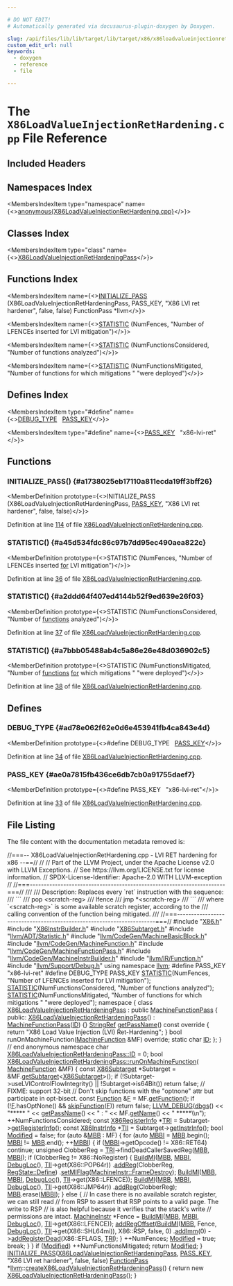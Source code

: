 ```yaml
---

# DO NOT EDIT!
# Automatically generated via docusaurus-plugin-doxygen by Doxygen.

slug: /api/files/lib/lib/target/lib/target/x86/x86loadvalueinjectionrethardening-cpp
custom_edit_url: null
keywords:
  - doxygen
  - reference
  - file

---
```





# The `X86LoadValueInjectionRetHardening.cpp` File Reference

<DoxygenPage pluginConfig={pluginConfig}>



## Included Headers

<IncludesList>
<IncludesListItem
  filePath="X86.h"
  permalink="/docs/api/files/lib/lib/target/lib/target/x86/x86-h"
  isLocal="true" />
<IncludesListItem
  filePath="X86InstrBuilder.h"
  permalink="/docs/api/files/lib/lib/target/lib/target/x86/x86instrbuilder-h"
  isLocal="true" />
<IncludesListItem
  filePath="X86Subtarget.h"
  permalink="/docs/api/files/lib/lib/target/lib/target/x86/x86subtarget-h"
  isLocal="true" />
<IncludesListItem
  filePath="llvm/ADT/Statistic.h"
  permalink="/docs/api/files/include/include/llvm/include/llvm/adt/statistic-h"
  isLocal="true" />
<IncludesListItem
  filePath="llvm/CodeGen/MachineBasicBlock.h"
  permalink="/docs/api/files/include/include/llvm/include/llvm/codegen/machinebasicblock-h"
  isLocal="true" />
<IncludesListItem
  filePath="llvm/CodeGen/MachineFunction.h"
  permalink="/docs/api/files/include/include/llvm/include/llvm/codegen/machinefunction-h"
  isLocal="true" />
<IncludesListItem
  filePath="llvm/CodeGen/MachineFunctionPass.h"
  permalink="/docs/api/files/include/include/llvm/include/llvm/codegen/machinefunctionpass-h"
  isLocal="true" />
<IncludesListItem
  filePath="llvm/CodeGen/MachineInstrBuilder.h"
  permalink="/docs/api/files/include/include/llvm/include/llvm/codegen/machineinstrbuilder-h"
  isLocal="true" />
<IncludesListItem
  filePath="llvm/IR/Function.h"
  permalink="/docs/api/files/include/include/llvm/include/llvm/ir/function-h"
  isLocal="true" />
<IncludesListItem
  filePath="llvm/Support/Debug.h"
  permalink="/docs/api/files/include/include/llvm/include/llvm/support/debug-h"
  isLocal="true" />
</IncludesList>

## Namespaces Index

<MembersIndex>

<MembersIndexItem
  type="namespace"
  name={<><a href="/docs/api/namespaces/anonymous-x86loadvalueinjectionrethardening-cpp-">anonymous&#123;X86LoadValueInjectionRetHardening.cpp&#125;</a></>}>
</MembersIndexItem>

</MembersIndex>

## Classes Index

<MembersIndex>

<MembersIndexItem
  type="class"
  name={<><a href="/docs/api/classes/anonymous-namespace-x86loadvalueinjectionrethardening-cpp-/x86loadvalueinjectionrethardeningpass">X86LoadValueInjectionRetHardeningPass</a></>}>
</MembersIndexItem>

</MembersIndex>

## Functions Index

<MembersIndex>

<MembersIndexItem
  name={<><a href="#a1738025eb17110a811ecda19ff3bff26">INITIALIZE&#95;PASS</a> (X86LoadValueInjectionRetHardeningPass, PASS&#95;KEY, &quot;X86 LVI ret hardener&quot;, false, false) FunctionPass &#42;llvm</>}>
</MembersIndexItem>

<MembersIndexItem
  name={<><a href="#a45d534fdc86c97b7dd95ec490aea822c">STATISTIC</a> (NumFences, &quot;Number of LFENCEs inserted for LVI mitigation&quot;)</>}>
</MembersIndexItem>

<MembersIndexItem
  name={<><a href="#a2ddd64f407ed4144b52f9ed639e26f03">STATISTIC</a> (NumFunctionsConsidered, &quot;Number of functions analyzed&quot;)</>}>
</MembersIndexItem>

<MembersIndexItem
  name={<><a href="#a7bbb05488ab4c5a86e26e48d036902c5">STATISTIC</a> (NumFunctionsMitigated, &quot;Number of functions for which mitigations &quot; &quot;were deployed&quot;)</>}>
</MembersIndexItem>

</MembersIndex>

## Defines Index

<MembersIndex>

<MembersIndexItem
  type="#define"
  name={<><a href="#ad78e062f62e0d6e453941fb4ca843e4d">DEBUG&#95;TYPE</a>&nbsp;&nbsp;&nbsp;<a href="/docs/api/files/lib/lib/target/lib/target/x86/x86flagscopylowering-cpp/#ae0a7815fb436ce6db7cb0a91755daef7">PASS&#95;KEY</a></>}>
</MembersIndexItem>

<MembersIndexItem
  type="#define"
  name={<><a href="#ae0a7815fb436ce6db7cb0a91755daef7">PASS&#95;KEY</a>&nbsp;&nbsp;&nbsp;&quot;x86-lvi-ret&quot;</>}>
</MembersIndexItem>

</MembersIndex>


<SectionDefinition>

## Functions

### INITIALIZE&#95;PASS() {#a1738025eb17110a811ecda19ff3bff26}

<MemberDefinition
  prototype={<>INITIALIZE&#95;PASS (X86LoadValueInjectionRetHardeningPass, <a href="/docs/api/files/lib/lib/target/lib/target/x86/x86flagscopylowering-cpp/#ae0a7815fb436ce6db7cb0a91755daef7">PASS&#95;KEY</a>, &quot;X86 LVI ret hardener&quot;, false, false)</>}>

Definition at line <a href="#l00114">114</a> of file <a href="/docs/api/files/lib/lib/target/lib/target/x86/x86loadvalueinjectionrethardening-cpp">X86LoadValueInjectionRetHardening.cpp</a>.
</MemberDefinition>

### STATISTIC() {#a45d534fdc86c97b7dd95ec490aea822c}

<MemberDefinition
  prototype={<>STATISTIC (NumFences, &quot;Number of LFENCEs inserted <a href="/docs/api/files/lib/lib/target/lib/target/aarch64/aarch64expandpseudoinsts-cpp/#a4cfc8b177e8521a4b496ae2edff6244f">for</a> LVI mitigation&quot;)</>}>

Definition at line <a href="#l00036">36</a> of file <a href="/docs/api/files/lib/lib/target/lib/target/x86/x86loadvalueinjectionrethardening-cpp">X86LoadValueInjectionRetHardening.cpp</a>.
</MemberDefinition>

### STATISTIC() {#a2ddd64f407ed4144b52f9ed639e26f03}

<MemberDefinition
  prototype={<>STATISTIC (NumFunctionsConsidered, &quot;Number of <a href="/docs/api/files/lib/lib/target/lib/target/amdgpu/amdgpulowermoduleldspass-cpp/#a8818b45f8c07ddce635268ec684dc61a">functions</a> analyzed&quot;)</>}>

Definition at line <a href="#l00037">37</a> of file <a href="/docs/api/files/lib/lib/target/lib/target/x86/x86loadvalueinjectionrethardening-cpp">X86LoadValueInjectionRetHardening.cpp</a>.
</MemberDefinition>

### STATISTIC() {#a7bbb05488ab4c5a86e26e48d036902c5}

<MemberDefinition
  prototype={<>STATISTIC (NumFunctionsMitigated, &quot;Number of <a href="/docs/api/files/lib/lib/target/lib/target/amdgpu/amdgpulowermoduleldspass-cpp/#a8818b45f8c07ddce635268ec684dc61a">functions</a> <a href="/docs/api/files/lib/lib/target/lib/target/aarch64/aarch64expandpseudoinsts-cpp/#a4cfc8b177e8521a4b496ae2edff6244f">for</a> which mitigations &quot; &quot;were deployed&quot;)</>}>

Definition at line <a href="#l00038">38</a> of file <a href="/docs/api/files/lib/lib/target/lib/target/x86/x86loadvalueinjectionrethardening-cpp">X86LoadValueInjectionRetHardening.cpp</a>.
</MemberDefinition>

</SectionDefinition>

<SectionDefinition>

## Defines

### DEBUG&#95;TYPE {#ad78e062f62e0d6e453941fb4ca843e4d}

<MemberDefinition
  prototype={<>#define DEBUG&#95;TYPE&nbsp;&nbsp;&nbsp;<a href="/docs/api/files/lib/lib/target/lib/target/x86/x86flagscopylowering-cpp/#ae0a7815fb436ce6db7cb0a91755daef7">PASS&#95;KEY</a></>}>

Definition at line <a href="#l00034">34</a> of file <a href="/docs/api/files/lib/lib/target/lib/target/x86/x86loadvalueinjectionrethardening-cpp">X86LoadValueInjectionRetHardening.cpp</a>.
</MemberDefinition>

### PASS&#95;KEY {#ae0a7815fb436ce6db7cb0a91755daef7}

<MemberDefinition
  prototype={<>#define PASS&#95;KEY&nbsp;&nbsp;&nbsp;&quot;x86-lvi-ret&quot;</>}>

Definition at line <a href="#l00033">33</a> of file <a href="/docs/api/files/lib/lib/target/lib/target/x86/x86loadvalueinjectionrethardening-cpp">X86LoadValueInjectionRetHardening.cpp</a>.
</MemberDefinition>

</SectionDefinition>

## File Listing

The file content with the documentation metadata removed is:

<ProgramListing>

<Link id="l00001" /><CodeLine lineNumber="1"><Highlight kind="comment">//===-- X86LoadValueInjectionRetHardening.cpp - LVI RET hardening for x86 --==//</Highlight><Highlight kind="normal"></Highlight></CodeLine>
<Link id="l00002" /><CodeLine lineNumber="2"><Highlight kind="normal"></Highlight><Highlight kind="comment">//</Highlight><Highlight kind="normal"></Highlight></CodeLine>
<Link id="l00003" /><CodeLine lineNumber="3"><Highlight kind="normal"></Highlight><Highlight kind="comment">// Part of the LLVM Project, under the Apache License v2.0 with LLVM Exceptions.</Highlight><Highlight kind="normal"></Highlight></CodeLine>
<Link id="l00004" /><CodeLine lineNumber="4"><Highlight kind="normal"></Highlight><Highlight kind="comment">// See https://llvm.org/LICENSE.txt for license information.</Highlight><Highlight kind="normal"></Highlight></CodeLine>
<Link id="l00005" /><CodeLine lineNumber="5"><Highlight kind="normal"></Highlight><Highlight kind="comment">// SPDX-License-Identifier: Apache-2.0 WITH LLVM-exception</Highlight><Highlight kind="normal"></Highlight></CodeLine>
<Link id="l00006" /><CodeLine lineNumber="6"><Highlight kind="normal"></Highlight><Highlight kind="comment">//</Highlight><Highlight kind="normal"></Highlight></CodeLine>
<Link id="l00007" /><CodeLine lineNumber="7"><Highlight kind="normal"></Highlight><Highlight kind="comment">//===----------------------------------------------------------------------===//</Highlight><Highlight kind="comment"></Highlight></CodeLine>
<Link id="l00008" /><CodeLine lineNumber="8"><Highlight kind="comment">///</Highlight></CodeLine>
<Link id="l00009" /><CodeLine lineNumber="9"><Highlight kind="comment">/// Description: Replaces every &#96;ret&#96; instruction with the sequence:</Highlight></CodeLine>
<Link id="l00010" /><CodeLine lineNumber="10"><Highlight kind="comment">/// &#96;&#96;&#96;</Highlight></CodeLine>
<Link id="l00011" /><CodeLine lineNumber="11"><Highlight kind="comment">/// pop &lt;scratch-reg&gt;</Highlight></CodeLine>
<Link id="l00012" /><CodeLine lineNumber="12"><Highlight kind="comment">/// lfence</Highlight></CodeLine>
<Link id="l00013" /><CodeLine lineNumber="13"><Highlight kind="comment">/// jmp &#42;&lt;scratch-reg&gt;</Highlight></CodeLine>
<Link id="l00014" /><CodeLine lineNumber="14"><Highlight kind="comment">/// &#96;&#96;&#96;</Highlight></CodeLine>
<Link id="l00015" /><CodeLine lineNumber="15"><Highlight kind="comment">/// where &#96;&lt;scratch-reg&gt;&#96; is some available scratch register, according to the</Highlight></CodeLine>
<Link id="l00016" /><CodeLine lineNumber="16"><Highlight kind="comment">/// calling convention of the function being mitigated.</Highlight></CodeLine>
<Link id="l00017" /><CodeLine lineNumber="17"><Highlight kind="comment">///</Highlight><Highlight kind="normal"></Highlight></CodeLine>
<Link id="l00018" /><CodeLine lineNumber="18"><Highlight kind="normal"></Highlight><Highlight kind="comment">//===----------------------------------------------------------------------===//</Highlight><Highlight kind="normal"></Highlight></CodeLine>
<Link id="l00019" /><CodeLine lineNumber="19"><Highlight kind="normal"></Highlight></CodeLine>
<Link id="l00020" /><CodeLine lineNumber="20"><Highlight kind="normal"></Highlight><Highlight kind="preprocessor">#include &quot;<a href="/docs/api/files/lib/lib/target/lib/target/x86/x86-h">X86.h</a>&quot;</Highlight><Highlight kind="normal"></Highlight></CodeLine>
<Link id="l00021" /><CodeLine lineNumber="21"><Highlight kind="normal"></Highlight><Highlight kind="preprocessor">#include &quot;<a href="/docs/api/files/lib/lib/target/lib/target/x86/x86instrbuilder-h">X86InstrBuilder.h</a>&quot;</Highlight><Highlight kind="normal"></Highlight></CodeLine>
<Link id="l00022" /><CodeLine lineNumber="22"><Highlight kind="normal"></Highlight><Highlight kind="preprocessor">#include &quot;<a href="/docs/api/files/lib/lib/target/lib/target/x86/x86subtarget-h">X86Subtarget.h</a>&quot;</Highlight><Highlight kind="normal"></Highlight></CodeLine>
<Link id="l00023" /><CodeLine lineNumber="23"><Highlight kind="normal"></Highlight><Highlight kind="preprocessor">#include &quot;<a href="/docs/api/files/include/include/llvm/include/llvm/adt/statistic-h">llvm/ADT/Statistic.h</a>&quot;</Highlight><Highlight kind="normal"></Highlight></CodeLine>
<Link id="l00024" /><CodeLine lineNumber="24"><Highlight kind="normal"></Highlight><Highlight kind="preprocessor">#include &quot;<a href="/docs/api/files/include/include/llvm/include/llvm/codegen/machinebasicblock-h">llvm/CodeGen/MachineBasicBlock.h</a>&quot;</Highlight><Highlight kind="normal"></Highlight></CodeLine>
<Link id="l00025" /><CodeLine lineNumber="25"><Highlight kind="normal"></Highlight><Highlight kind="preprocessor">#include &quot;<a href="/docs/api/files/include/include/llvm/include/llvm/codegen/machinefunction-h">llvm/CodeGen/MachineFunction.h</a>&quot;</Highlight><Highlight kind="normal"></Highlight></CodeLine>
<Link id="l00026" /><CodeLine lineNumber="26"><Highlight kind="normal"></Highlight><Highlight kind="preprocessor">#include &quot;<a href="/docs/api/files/include/include/llvm/include/llvm/codegen/machinefunctionpass-h">llvm/CodeGen/MachineFunctionPass.h</a>&quot;</Highlight><Highlight kind="normal"></Highlight></CodeLine>
<Link id="l00027" /><CodeLine lineNumber="27"><Highlight kind="normal"></Highlight><Highlight kind="preprocessor">#include &quot;<a href="/docs/api/files/include/include/llvm/include/llvm/codegen/machineinstrbuilder-h">llvm/CodeGen/MachineInstrBuilder.h</a>&quot;</Highlight><Highlight kind="normal"></Highlight></CodeLine>
<Link id="l00028" /><CodeLine lineNumber="28"><Highlight kind="normal"></Highlight><Highlight kind="preprocessor">#include &quot;<a href="/docs/api/files/include/include/llvm/include/llvm/ir/function-h">llvm/IR/Function.h</a>&quot;</Highlight><Highlight kind="normal"></Highlight></CodeLine>
<Link id="l00029" /><CodeLine lineNumber="29"><Highlight kind="normal"></Highlight><Highlight kind="preprocessor">#include &quot;<a href="/docs/api/files/include/include/llvm/include/llvm/support/debug-h">llvm/Support/Debug.h</a>&quot;</Highlight><Highlight kind="normal"></Highlight></CodeLine>
<Link id="l00030" /><CodeLine lineNumber="30"><Highlight kind="normal"></Highlight></CodeLine>
<Link id="l00031" /><CodeLine lineNumber="31"><Highlight kind="normal"></Highlight><Highlight kind="keyword">using namespace </Highlight><Highlight kind="normal"><a href="/docs/api/namespaces/llvm">llvm</a>;</Highlight></CodeLine>
<Link id="l00032" /><CodeLine lineNumber="32"><Highlight kind="normal"></Highlight></CodeLine>
<Link id="l00033" /><CodeLine lineNumber="33" lineLink="#ae0a7815fb436ce6db7cb0a91755daef7"><Highlight kind="normal"></Highlight><Highlight kind="preprocessor">#define PASS&#95;KEY &quot;x86-lvi-ret&quot;</Highlight><Highlight kind="normal"></Highlight></CodeLine>
<Link id="l00034" /><CodeLine lineNumber="34" lineLink="#ad78e062f62e0d6e453941fb4ca843e4d"><Highlight kind="normal"></Highlight><Highlight kind="preprocessor">#define DEBUG&#95;TYPE PASS&#95;KEY</Highlight><Highlight kind="normal"></Highlight></CodeLine>
<Link id="l00035" /><CodeLine lineNumber="35"><Highlight kind="normal"></Highlight></CodeLine>
<Link id="l00036" /><CodeLine lineNumber="36" lineLink="#a45d534fdc86c97b7dd95ec490aea822c"><Highlight kind="normal"><a href="/docs/api/files/include/include/llvm/include/llvm/adt/statistic-h/#ad6117415b93e5675d5a6c8e1855b3b2f">STATISTIC</a>(NumFences, </Highlight><Highlight kind="stringliteral">&quot;Number of LFENCEs inserted for LVI mitigation&quot;</Highlight><Highlight kind="normal">);</Highlight></CodeLine>
<Link id="l00037" /><CodeLine lineNumber="37" lineLink="#a2ddd64f407ed4144b52f9ed639e26f03"><Highlight kind="normal"><a href="/docs/api/files/include/include/llvm/include/llvm/adt/statistic-h/#ad6117415b93e5675d5a6c8e1855b3b2f">STATISTIC</a>(NumFunctionsConsidered, </Highlight><Highlight kind="stringliteral">&quot;Number of functions analyzed&quot;</Highlight><Highlight kind="normal">);</Highlight></CodeLine>
<Link id="l00038" /><CodeLine lineNumber="38" lineLink="#a7bbb05488ab4c5a86e26e48d036902c5"><Highlight kind="normal"><a href="/docs/api/files/include/include/llvm/include/llvm/adt/statistic-h/#ad6117415b93e5675d5a6c8e1855b3b2f">STATISTIC</a>(NumFunctionsMitigated, </Highlight><Highlight kind="stringliteral">&quot;Number of functions for which mitigations &quot;</Highlight><Highlight kind="normal"></Highlight></CodeLine>
<Link id="l00039" /><CodeLine lineNumber="39"><Highlight kind="normal">                                 </Highlight><Highlight kind="stringliteral">&quot;were deployed&quot;</Highlight><Highlight kind="normal">);</Highlight></CodeLine>
<Link id="l00040" /><CodeLine lineNumber="40"><Highlight kind="normal"></Highlight></CodeLine>
<Link id="l00041" /><CodeLine lineNumber="41" lineLink="/docs/api/namespaces/anonymous-x86loadvalueinjectionrethardening-cpp-"><Highlight kind="normal"></Highlight><Highlight kind="keyword">namespace </Highlight><Highlight kind="normal">&#123;</Highlight></CodeLine>
<Link id="l00042" /><CodeLine lineNumber="42"><Highlight kind="normal"></Highlight></CodeLine>
<Link id="l00043" /><CodeLine lineNumber="43" lineLink="/docs/api/classes/anonymous-namespace-x86loadvalueinjectionrethardening-cpp-/x86loadvalueinjectionrethardeningpass"><Highlight kind="normal"></Highlight><Highlight kind="keyword">class </Highlight><Highlight kind="normal"><a href="/docs/api/classes/anonymous-namespace-x86loadvalueinjectionrethardening-cpp-/x86loadvalueinjectionrethardeningpass/#aafa5cfa934df2eff1f29e55a9f626630">X86LoadValueInjectionRetHardeningPass</a> : </Highlight><Highlight kind="keyword">public</Highlight><Highlight kind="normal"> <a href="/docs/api/classes/llvm/machinefunctionpass/#a29c81d2386f4a727c6d33413807530c8">MachineFunctionPass</a> &#123;</Highlight></CodeLine>
<Link id="l00044" /><CodeLine lineNumber="44"><Highlight kind="normal"></Highlight><Highlight kind="keyword">public</Highlight><Highlight kind="normal">:</Highlight></CodeLine>
<Link id="l00045" /><CodeLine lineNumber="45" lineLink="/docs/api/classes/anonymous-namespace-x86loadvalueinjectionrethardening-cpp-/x86loadvalueinjectionrethardeningpass/#aafa5cfa934df2eff1f29e55a9f626630"><Highlight kind="normal">  <a href="/docs/api/classes/anonymous-namespace-x86loadvalueinjectionrethardening-cpp-/x86loadvalueinjectionrethardeningpass/#aafa5cfa934df2eff1f29e55a9f626630">X86LoadValueInjectionRetHardeningPass</a>() : <a href="/docs/api/classes/llvm/machinefunctionpass/#a29c81d2386f4a727c6d33413807530c8">MachineFunctionPass</a>(<a href="/docs/api/classes/anonymous-namespace-x86loadvalueinjectionrethardening-cpp-/x86loadvalueinjectionrethardeningpass/#af91fa36dbb9fb959390b76be01cd6a57">ID</a>) &#123;&#125;</Highlight></CodeLine>
<Link id="l00046" /><CodeLine lineNumber="46" lineLink="/docs/api/classes/anonymous-namespace-x86loadvalueinjectionrethardening-cpp-/x86loadvalueinjectionrethardeningpass/#a8e2ecef3e280836d560e9e95d53d6db5"><Highlight kind="normal">  <a href="/docs/api/classes/llvm/stringref">StringRef</a> <a href="/docs/api/classes/anonymous-namespace-x86loadvalueinjectionrethardening-cpp-/x86loadvalueinjectionrethardeningpass/#a8e2ecef3e280836d560e9e95d53d6db5">getPassName</a>()</Highlight><Highlight kind="keyword"> const override </Highlight><Highlight kind="normal">&#123;</Highlight></CodeLine>
<Link id="l00047" /><CodeLine lineNumber="47"><Highlight kind="normal">    </Highlight><Highlight kind="keywordflow">return</Highlight><Highlight kind="normal"> </Highlight><Highlight kind="stringliteral">&quot;X86 Load Value Injection (LVI) Ret-Hardening&quot;</Highlight><Highlight kind="normal">;</Highlight></CodeLine>
<Link id="l00048" /><CodeLine lineNumber="48"><Highlight kind="normal">  &#125;</Highlight></CodeLine>
<Link id="l00049" /><CodeLine lineNumber="49"><Highlight kind="normal">  </Highlight><Highlight kind="keywordtype">bool</Highlight><Highlight kind="normal"> runOnMachineFunction(<a href="/docs/api/classes/llvm/machinefunction">MachineFunction</a> &amp;MF) </Highlight><Highlight kind="keyword">override</Highlight><Highlight kind="normal">;</Highlight></CodeLine>
<Link id="l00050" /><CodeLine lineNumber="50"><Highlight kind="normal"></Highlight></CodeLine>
<Link id="l00051" /><CodeLine lineNumber="51" lineLink="/docs/api/classes/anonymous-namespace-x86loadvalueinjectionrethardening-cpp-/x86loadvalueinjectionrethardeningpass/#af91fa36dbb9fb959390b76be01cd6a57"><Highlight kind="normal">  </Highlight><Highlight kind="keyword">static</Highlight><Highlight kind="normal"> </Highlight><Highlight kind="keywordtype">char</Highlight><Highlight kind="normal"> <a href="/docs/api/classes/anonymous-namespace-x86loadvalueinjectionrethardening-cpp-/x86loadvalueinjectionrethardeningpass/#af91fa36dbb9fb959390b76be01cd6a57">ID</a>;</Highlight></CodeLine>
<Link id="l00052" /><CodeLine lineNumber="52"><Highlight kind="normal">&#125;;</Highlight></CodeLine>
<Link id="l00053" /><CodeLine lineNumber="53"><Highlight kind="normal"></Highlight></CodeLine>
<Link id="l00054" /><CodeLine lineNumber="54"><Highlight kind="normal">&#125; </Highlight><Highlight kind="comment">// end anonymous namespace</Highlight><Highlight kind="normal"></Highlight></CodeLine>
<Link id="l00055" /><CodeLine lineNumber="55"><Highlight kind="normal"></Highlight></CodeLine>
<Link id="l00056" /><CodeLine lineNumber="56"><Highlight kind="normal"></Highlight><Highlight kind="keywordtype">char</Highlight><Highlight kind="normal"> <a href="/docs/api/classes/anonymous-namespace-x86loadvalueinjectionrethardening-cpp-/x86loadvalueinjectionrethardeningpass/#af91fa36dbb9fb959390b76be01cd6a57">X86LoadValueInjectionRetHardeningPass::ID</a> = 0;</Highlight></CodeLine>
<Link id="l00057" /><CodeLine lineNumber="57"><Highlight kind="normal"></Highlight></CodeLine>
<Link id="l00058" /><CodeLine lineNumber="58" lineLink="/docs/api/classes/anonymous-namespace-x86loadvalueinjectionrethardening-cpp-/x86loadvalueinjectionrethardeningpass/#a555db007ae6df71fb9fa02662e2c8643"><Highlight kind="normal"></Highlight><Highlight kind="keywordtype">bool</Highlight><Highlight kind="normal"> <a href="/docs/api/classes/anonymous-namespace-x86loadvalueinjectionrethardening-cpp-/x86loadvalueinjectionrethardeningpass/#a555db007ae6df71fb9fa02662e2c8643">X86LoadValueInjectionRetHardeningPass::runOnMachineFunction</a>(</Highlight></CodeLine>
<Link id="l00059" /><CodeLine lineNumber="59"><Highlight kind="normal">    <a href="/docs/api/classes/llvm/machinefunction">MachineFunction</a> &amp;MF) &#123;</Highlight></CodeLine>
<Link id="l00060" /><CodeLine lineNumber="60"><Highlight kind="normal">  </Highlight><Highlight kind="keyword">const</Highlight><Highlight kind="normal"> <a href="/docs/api/classes/llvm/x86subtarget">X86Subtarget</a> &#42;Subtarget = &amp;MF.<a href="/docs/api/classes/llvm/machinefunction/#a3825368aca2bc1550d173660df4da6a6">getSubtarget</a>&lt;<a href="/docs/api/classes/llvm/x86subtarget">X86Subtarget</a>&gt;();</Highlight></CodeLine>
<Link id="l00061" /><CodeLine lineNumber="61"><Highlight kind="normal">  </Highlight><Highlight kind="keywordflow">if</Highlight><Highlight kind="normal"> (!Subtarget-&gt;useLVIControlFlowIntegrity() || !Subtarget-&gt;is64Bit())</Highlight></CodeLine>
<Link id="l00062" /><CodeLine lineNumber="62"><Highlight kind="normal">    </Highlight><Highlight kind="keywordflow">return</Highlight><Highlight kind="normal"> </Highlight><Highlight kind="keyword">false</Highlight><Highlight kind="normal">; </Highlight><Highlight kind="comment">// FIXME: support 32-bit</Highlight><Highlight kind="normal"></Highlight></CodeLine>
<Link id="l00063" /><CodeLine lineNumber="63"><Highlight kind="normal"></Highlight></CodeLine>
<Link id="l00064" /><CodeLine lineNumber="64"><Highlight kind="normal">  </Highlight><Highlight kind="comment">// Don&#39;t skip functions with the &quot;optnone&quot; attr but participate in opt-bisect.</Highlight><Highlight kind="normal"></Highlight></CodeLine>
<Link id="l00065" /><CodeLine lineNumber="65"><Highlight kind="normal">  </Highlight><Highlight kind="keyword">const</Highlight><Highlight kind="normal"> <a href="/docs/api/classes/llvm/function">Function</a> &amp;<a href="/docs/api/files/lib/lib/support/md5-cpp/#a96d73bbd7af15cb1fc38c3f4a3bd82e9">F</a> = MF.<a href="/docs/api/classes/llvm/machinefunction/#a977ddce262de45c645be23d951066351">getFunction</a>();</Highlight></CodeLine>
<Link id="l00066" /><CodeLine lineNumber="66"><Highlight kind="normal">  </Highlight><Highlight kind="keywordflow">if</Highlight><Highlight kind="normal"> (!<a href="/docs/api/files/lib/lib/support/md5-cpp/#a96d73bbd7af15cb1fc38c3f4a3bd82e9">F</a>.hasOptNone() &amp;&amp; <a href="/docs/api/classes/llvm/functionpass/#af9f5f511d75e16f09a5520cb9444cfa8">skipFunction</a>(<a href="/docs/api/files/lib/lib/support/md5-cpp/#a96d73bbd7af15cb1fc38c3f4a3bd82e9">F</a>))</Highlight></CodeLine>
<Link id="l00067" /><CodeLine lineNumber="67"><Highlight kind="normal">    </Highlight><Highlight kind="keywordflow">return</Highlight><Highlight kind="normal"> </Highlight><Highlight kind="keyword">false</Highlight><Highlight kind="normal">;</Highlight></CodeLine>
<Link id="l00068" /><CodeLine lineNumber="68"><Highlight kind="normal"></Highlight></CodeLine>
<Link id="l00069" /><CodeLine lineNumber="69"><Highlight kind="normal">  <a href="/docs/api/files/include/include/llvm/include/llvm/support/debug-h/#a196897517069dda1bdb549e24468f7d7">LLVM&#95;DEBUG</a>(<a href="/docs/api/namespaces/llvm/#a7c46c742c31be54870e2038048e6b391">dbgs</a>() &lt;&lt; </Highlight><Highlight kind="stringliteral">&quot;&#42;&#42;&#42;&#42;&#42; &quot;</Highlight><Highlight kind="normal"> &lt;&lt; <a href="/docs/api/classes/anonymous-namespace-x86loadvalueinjectionrethardening-cpp-/x86loadvalueinjectionrethardeningpass/#a8e2ecef3e280836d560e9e95d53d6db5">getPassName</a>() &lt;&lt; </Highlight><Highlight kind="stringliteral">&quot; : &quot;</Highlight><Highlight kind="normal"> &lt;&lt; MF.<a href="/docs/api/classes/llvm/machinefunction/#a3d142c9e7c066059e15232c56dec9e2e">getName</a>()</Highlight></CodeLine>
<Link id="l00070" /><CodeLine lineNumber="70"><Highlight kind="normal">                    &lt;&lt; </Highlight><Highlight kind="stringliteral">&quot; &#42;&#42;&#42;&#42;&#42;\\n&quot;</Highlight><Highlight kind="normal">);</Highlight></CodeLine>
<Link id="l00071" /><CodeLine lineNumber="71"><Highlight kind="normal">  ++NumFunctionsConsidered;</Highlight></CodeLine>
<Link id="l00072" /><CodeLine lineNumber="72"><Highlight kind="normal">  </Highlight><Highlight kind="keyword">const</Highlight><Highlight kind="normal"> <a href="/docs/api/classes/llvm/x86registerinfo">X86RegisterInfo</a> &#42;<a href="/docs/api/files/lib/lib/codegen/machinesink-cpp/#a0f36ed1bc17fc1aa97fe291c439a0698">TRI</a> = Subtarget-&gt;<a href="/docs/api/classes/llvm/x86subtarget/#accfcb3209d0b0b29952ad4aafdb5ca73">getRegisterInfo</a>();</Highlight></CodeLine>
<Link id="l00073" /><CodeLine lineNumber="73"><Highlight kind="normal">  </Highlight><Highlight kind="keyword">const</Highlight><Highlight kind="normal"> <a href="/docs/api/classes/llvm/x86instrinfo">X86InstrInfo</a> &#42;<a href="/docs/api/files/lib/lib/target/lib/target/hexagon/hexagoncopytocombine-cpp/#a1d40004718218dbdf06b496766299101">TII</a> = Subtarget-&gt;<a href="/docs/api/classes/llvm/x86subtarget/#a82994a7f16673e2aaf534c7d111ba3a8">getInstrInfo</a>();</Highlight></CodeLine>
<Link id="l00074" /><CodeLine lineNumber="74"><Highlight kind="normal"></Highlight></CodeLine>
<Link id="l00075" /><CodeLine lineNumber="75"><Highlight kind="normal">  </Highlight><Highlight kind="keywordtype">bool</Highlight><Highlight kind="normal"> <a href="/docs/api/files/lib/lib/transforms/lib/transforms/scalar/loopdeletion-cpp/#a0f1c83c3d08d80b12c424962a5e94ce8a35e0c8c0b180c95d4e122e55ed62cc64">Modified</a> = </Highlight><Highlight kind="keyword">false</Highlight><Highlight kind="normal">;</Highlight></CodeLine>
<Link id="l00076" /><CodeLine lineNumber="76"><Highlight kind="normal">  </Highlight><Highlight kind="keywordflow">for</Highlight><Highlight kind="normal"> (</Highlight><Highlight kind="keyword">auto</Highlight><Highlight kind="normal"> &amp;<a href="/docs/api/files/lib/lib/target/lib/target/arm/armslshardening-cpp/#a5958512eae2979bd2eb383977996a600">MBB</a> : MF) &#123;</Highlight></CodeLine>
<Link id="l00077" /><CodeLine lineNumber="77"><Highlight kind="normal">    </Highlight><Highlight kind="keywordflow">for</Highlight><Highlight kind="normal"> (</Highlight><Highlight kind="keyword">auto</Highlight><Highlight kind="normal"> <a href="/docs/api/files/lib/lib/target/lib/target/arm/armslshardening-cpp/#ad5f691fdc1a09aaf6df5fef958b35a3d">MBBI</a> = <a href="/docs/api/files/lib/lib/target/lib/target/arm/armslshardening-cpp/#a5958512eae2979bd2eb383977996a600">MBB</a>.begin(); <a href="/docs/api/files/lib/lib/target/lib/target/arm/armslshardening-cpp/#ad5f691fdc1a09aaf6df5fef958b35a3d">MBBI</a> != <a href="/docs/api/files/lib/lib/target/lib/target/arm/armslshardening-cpp/#a5958512eae2979bd2eb383977996a600">MBB</a>.end(); ++<a href="/docs/api/files/lib/lib/target/lib/target/arm/armslshardening-cpp/#ad5f691fdc1a09aaf6df5fef958b35a3d">MBBI</a>) &#123;</Highlight></CodeLine>
<Link id="l00078" /><CodeLine lineNumber="78"><Highlight kind="normal">      </Highlight><Highlight kind="keywordflow">if</Highlight><Highlight kind="normal"> (<a href="/docs/api/files/lib/lib/target/lib/target/arm/armslshardening-cpp/#ad5f691fdc1a09aaf6df5fef958b35a3d">MBBI</a>-&gt;getOpcode() != X86::RET64)</Highlight></CodeLine>
<Link id="l00079" /><CodeLine lineNumber="79"><Highlight kind="normal">        </Highlight><Highlight kind="keywordflow">continue</Highlight><Highlight kind="normal">;</Highlight></CodeLine>
<Link id="l00080" /><CodeLine lineNumber="80"><Highlight kind="normal"></Highlight></CodeLine>
<Link id="l00081" /><CodeLine lineNumber="81"><Highlight kind="normal">      </Highlight><Highlight kind="keywordtype">unsigned</Highlight><Highlight kind="normal"> ClobberReg = <a href="/docs/api/files/lib/lib/codegen/machinesink-cpp/#a0f36ed1bc17fc1aa97fe291c439a0698">TRI</a>-&gt;findDeadCallerSavedReg(<a href="/docs/api/files/lib/lib/target/lib/target/arm/armslshardening-cpp/#a5958512eae2979bd2eb383977996a600">MBB</a>, <a href="/docs/api/files/lib/lib/target/lib/target/arm/armslshardening-cpp/#ad5f691fdc1a09aaf6df5fef958b35a3d">MBBI</a>);</Highlight></CodeLine>
<Link id="l00082" /><CodeLine lineNumber="82"><Highlight kind="normal">      </Highlight><Highlight kind="keywordflow">if</Highlight><Highlight kind="normal"> (ClobberReg != X86::NoRegister) &#123;</Highlight></CodeLine>
<Link id="l00083" /><CodeLine lineNumber="83"><Highlight kind="normal">        <a href="/docs/api/namespaces/llvm/#a17e04afcf0c5efeb0eb6a9a45287b5e4">BuildMI</a>(<a href="/docs/api/files/lib/lib/target/lib/target/arm/armslshardening-cpp/#a5958512eae2979bd2eb383977996a600">MBB</a>, <a href="/docs/api/files/lib/lib/target/lib/target/arm/armslshardening-cpp/#ad5f691fdc1a09aaf6df5fef958b35a3d">MBBI</a>, <a href="/docs/api/namespaces/llvm/dwarf-linker/#a463a58e257d5f6fb2c39eb9a2474fc24ac2e06fc138163b7095fa483616a0a47a">DebugLoc</a>(), <a href="/docs/api/files/lib/lib/target/lib/target/hexagon/hexagoncopytocombine-cpp/#a1d40004718218dbdf06b496766299101">TII</a>-&gt;get(X86::POP64r))</Highlight></CodeLine>
<Link id="l00084" /><CodeLine lineNumber="84"><Highlight kind="normal">            .<a href="/docs/api/classes/llvm/machineinstrbuilder/#a927857fc69e4b4f0cde307f86f180df5">addReg</a>(ClobberReg, <a href="/docs/api/namespaces/llvm/regstate/#ade26fe5c9b3fe6948def36f7ca12dfc5a72c17e2ff2d5af62a30e56ac152aa8d5">RegState::Define</a>)</Highlight></CodeLine>
<Link id="l00085" /><CodeLine lineNumber="85"><Highlight kind="normal">            .<a href="/docs/api/classes/llvm/machineinstrbuilder/#a632680dcf899466c32c0095a40e7e89e">setMIFlag</a>(<a href="/docs/api/classes/llvm/machineinstr/#aafacf84de1cb994a92dc045f4aa1d518a4e4e6764dc61dbf0e8f330644880480f">MachineInstr::FrameDestroy</a>);</Highlight></CodeLine>
<Link id="l00086" /><CodeLine lineNumber="86"><Highlight kind="normal">        <a href="/docs/api/namespaces/llvm/#a17e04afcf0c5efeb0eb6a9a45287b5e4">BuildMI</a>(<a href="/docs/api/files/lib/lib/target/lib/target/arm/armslshardening-cpp/#a5958512eae2979bd2eb383977996a600">MBB</a>, <a href="/docs/api/files/lib/lib/target/lib/target/arm/armslshardening-cpp/#ad5f691fdc1a09aaf6df5fef958b35a3d">MBBI</a>, <a href="/docs/api/namespaces/llvm/dwarf-linker/#a463a58e257d5f6fb2c39eb9a2474fc24ac2e06fc138163b7095fa483616a0a47a">DebugLoc</a>(), <a href="/docs/api/files/lib/lib/target/lib/target/hexagon/hexagoncopytocombine-cpp/#a1d40004718218dbdf06b496766299101">TII</a>-&gt;get(X86::LFENCE));</Highlight></CodeLine>
<Link id="l00087" /><CodeLine lineNumber="87"><Highlight kind="normal">        <a href="/docs/api/namespaces/llvm/#a17e04afcf0c5efeb0eb6a9a45287b5e4">BuildMI</a>(<a href="/docs/api/files/lib/lib/target/lib/target/arm/armslshardening-cpp/#a5958512eae2979bd2eb383977996a600">MBB</a>, <a href="/docs/api/files/lib/lib/target/lib/target/arm/armslshardening-cpp/#ad5f691fdc1a09aaf6df5fef958b35a3d">MBBI</a>, <a href="/docs/api/namespaces/llvm/dwarf-linker/#a463a58e257d5f6fb2c39eb9a2474fc24ac2e06fc138163b7095fa483616a0a47a">DebugLoc</a>(), <a href="/docs/api/files/lib/lib/target/lib/target/hexagon/hexagoncopytocombine-cpp/#a1d40004718218dbdf06b496766299101">TII</a>-&gt;get(X86::JMP64r))</Highlight></CodeLine>
<Link id="l00088" /><CodeLine lineNumber="88"><Highlight kind="normal">            .<a href="/docs/api/classes/llvm/machineinstrbuilder/#a927857fc69e4b4f0cde307f86f180df5">addReg</a>(ClobberReg);</Highlight></CodeLine>
<Link id="l00089" /><CodeLine lineNumber="89"><Highlight kind="normal">        <a href="/docs/api/files/lib/lib/target/lib/target/arm/armslshardening-cpp/#a5958512eae2979bd2eb383977996a600">MBB</a>.erase(<a href="/docs/api/files/lib/lib/target/lib/target/arm/armslshardening-cpp/#ad5f691fdc1a09aaf6df5fef958b35a3d">MBBI</a>);</Highlight></CodeLine>
<Link id="l00090" /><CodeLine lineNumber="90"><Highlight kind="normal">      &#125; </Highlight><Highlight kind="keywordflow">else</Highlight><Highlight kind="normal"> &#123;</Highlight></CodeLine>
<Link id="l00091" /><CodeLine lineNumber="91"><Highlight kind="normal">        </Highlight><Highlight kind="comment">// In case there is no available scratch register, we can still read</Highlight><Highlight kind="normal"></Highlight></CodeLine>
<Link id="l00092" /><CodeLine lineNumber="92"><Highlight kind="normal">        </Highlight><Highlight kind="comment">// from RSP to assert that RSP points to a valid page. The write to RSP</Highlight><Highlight kind="normal"></Highlight></CodeLine>
<Link id="l00093" /><CodeLine lineNumber="93"><Highlight kind="normal">        </Highlight><Highlight kind="comment">// is also helpful because it verifies that the stack&#39;s write</Highlight><Highlight kind="normal"></Highlight></CodeLine>
<Link id="l00094" /><CodeLine lineNumber="94"><Highlight kind="normal">        </Highlight><Highlight kind="comment">// permissions are intact.</Highlight><Highlight kind="normal"></Highlight></CodeLine>
<Link id="l00095" /><CodeLine lineNumber="95"><Highlight kind="normal">        <a href="/docs/api/classes/llvm/machineinstr">MachineInstr</a> &#42;Fence =</Highlight></CodeLine>
<Link id="l00096" /><CodeLine lineNumber="96"><Highlight kind="normal">            <a href="/docs/api/namespaces/llvm/#a17e04afcf0c5efeb0eb6a9a45287b5e4">BuildMI</a>(<a href="/docs/api/files/lib/lib/target/lib/target/arm/armslshardening-cpp/#a5958512eae2979bd2eb383977996a600">MBB</a>, <a href="/docs/api/files/lib/lib/target/lib/target/arm/armslshardening-cpp/#ad5f691fdc1a09aaf6df5fef958b35a3d">MBBI</a>, <a href="/docs/api/namespaces/llvm/dwarf-linker/#a463a58e257d5f6fb2c39eb9a2474fc24ac2e06fc138163b7095fa483616a0a47a">DebugLoc</a>(), <a href="/docs/api/files/lib/lib/target/lib/target/hexagon/hexagoncopytocombine-cpp/#a1d40004718218dbdf06b496766299101">TII</a>-&gt;get(X86::LFENCE));</Highlight></CodeLine>
<Link id="l00097" /><CodeLine lineNumber="97"><Highlight kind="normal">        <a href="/docs/api/namespaces/llvm/#a752b9dfb94f917a9e494fc4ed8cb6208">addRegOffset</a>(<a href="/docs/api/namespaces/llvm/#a17e04afcf0c5efeb0eb6a9a45287b5e4">BuildMI</a>(<a href="/docs/api/files/lib/lib/target/lib/target/arm/armslshardening-cpp/#a5958512eae2979bd2eb383977996a600">MBB</a>, Fence, <a href="/docs/api/namespaces/llvm/dwarf-linker/#a463a58e257d5f6fb2c39eb9a2474fc24ac2e06fc138163b7095fa483616a0a47a">DebugLoc</a>(), <a href="/docs/api/files/lib/lib/target/lib/target/hexagon/hexagoncopytocombine-cpp/#a1d40004718218dbdf06b496766299101">TII</a>-&gt;get(X86::SHL64mi)),</Highlight></CodeLine>
<Link id="l00098" /><CodeLine lineNumber="98"><Highlight kind="normal">                     X86::RSP, </Highlight><Highlight kind="keyword">false</Highlight><Highlight kind="normal">, 0)</Highlight></CodeLine>
<Link id="l00099" /><CodeLine lineNumber="99"><Highlight kind="normal">            .<a href="/docs/api/classes/llvm/machineinstrbuilder/#a6c1f959947905135c7dd215b64957654">addImm</a>(0)</Highlight></CodeLine>
<Link id="l00100" /><CodeLine lineNumber="100"><Highlight kind="normal">            -&gt;<a href="/docs/api/classes/llvm/machineinstr/#afda2c0f22be043ae42b0ec71b661f565">addRegisterDead</a>(X86::EFLAGS, <a href="/docs/api/files/lib/lib/codegen/machinesink-cpp/#a0f36ed1bc17fc1aa97fe291c439a0698">TRI</a>);</Highlight></CodeLine>
<Link id="l00101" /><CodeLine lineNumber="101"><Highlight kind="normal">      &#125;</Highlight></CodeLine>
<Link id="l00102" /><CodeLine lineNumber="102"><Highlight kind="normal"></Highlight></CodeLine>
<Link id="l00103" /><CodeLine lineNumber="103"><Highlight kind="normal">      ++NumFences;</Highlight></CodeLine>
<Link id="l00104" /><CodeLine lineNumber="104"><Highlight kind="normal">      <a href="/docs/api/files/lib/lib/transforms/lib/transforms/scalar/loopdeletion-cpp/#a0f1c83c3d08d80b12c424962a5e94ce8a35e0c8c0b180c95d4e122e55ed62cc64">Modified</a> = </Highlight><Highlight kind="keyword">true</Highlight><Highlight kind="normal">;</Highlight></CodeLine>
<Link id="l00105" /><CodeLine lineNumber="105"><Highlight kind="normal">      </Highlight><Highlight kind="keywordflow">break</Highlight><Highlight kind="normal">;</Highlight></CodeLine>
<Link id="l00106" /><CodeLine lineNumber="106"><Highlight kind="normal">    &#125;</Highlight></CodeLine>
<Link id="l00107" /><CodeLine lineNumber="107"><Highlight kind="normal">  &#125;</Highlight></CodeLine>
<Link id="l00108" /><CodeLine lineNumber="108"><Highlight kind="normal"></Highlight></CodeLine>
<Link id="l00109" /><CodeLine lineNumber="109"><Highlight kind="normal">  </Highlight><Highlight kind="keywordflow">if</Highlight><Highlight kind="normal"> (<a href="/docs/api/files/lib/lib/transforms/lib/transforms/scalar/loopdeletion-cpp/#a0f1c83c3d08d80b12c424962a5e94ce8a35e0c8c0b180c95d4e122e55ed62cc64">Modified</a>)</Highlight></CodeLine>
<Link id="l00110" /><CodeLine lineNumber="110"><Highlight kind="normal">    ++NumFunctionsMitigated;</Highlight></CodeLine>
<Link id="l00111" /><CodeLine lineNumber="111"><Highlight kind="normal">  </Highlight><Highlight kind="keywordflow">return</Highlight><Highlight kind="normal"> <a href="/docs/api/files/lib/lib/transforms/lib/transforms/scalar/loopdeletion-cpp/#a0f1c83c3d08d80b12c424962a5e94ce8a35e0c8c0b180c95d4e122e55ed62cc64">Modified</a>;</Highlight></CodeLine>
<Link id="l00112" /><CodeLine lineNumber="112"><Highlight kind="normal">&#125;</Highlight></CodeLine>
<Link id="l00113" /><CodeLine lineNumber="113"><Highlight kind="normal"></Highlight></CodeLine>
<Link id="l00114" /><CodeLine lineNumber="114" lineLink="#a1738025eb17110a811ecda19ff3bff26"><Highlight kind="normal"><a href="/docs/api/files/include/include/llvm/passsupport-h/#af807c9595d50b45c0008924c4679c85c">INITIALIZE&#95;PASS</a>(<a href="/docs/api/classes/anonymous-namespace-x86loadvalueinjectionrethardening-cpp-/x86loadvalueinjectionrethardeningpass/#aafa5cfa934df2eff1f29e55a9f626630">X86LoadValueInjectionRetHardeningPass</a>, <a href="/docs/api/files/lib/lib/target/lib/target/x86/x86flagscopylowering-cpp/#ae0a7815fb436ce6db7cb0a91755daef7">PASS&#95;KEY</a>,</Highlight></CodeLine>
<Link id="l00115" /><CodeLine lineNumber="115"><Highlight kind="normal">                </Highlight><Highlight kind="stringliteral">&quot;X86 LVI ret hardener&quot;</Highlight><Highlight kind="normal">, </Highlight><Highlight kind="keyword">false</Highlight><Highlight kind="normal">, </Highlight><Highlight kind="keyword">false</Highlight><Highlight kind="normal">)</Highlight></CodeLine>
<Link id="l00116" /><CodeLine lineNumber="116"><Highlight kind="normal"></Highlight></CodeLine>
<Link id="l00117" /><CodeLine lineNumber="117"><Highlight kind="normal"><a href="/docs/api/classes/llvm/functionpass">FunctionPass</a> &#42;<a href="/docs/api/namespaces/llvm">llvm</a>::<a href="/docs/api/namespaces/llvm/#a3fb23437da92cbb296d08b79fd6a470d">createX86LoadValueInjectionRetHardeningPass</a>() &#123;</Highlight></CodeLine>
<Link id="l00118" /><CodeLine lineNumber="118"><Highlight kind="normal">  </Highlight><Highlight kind="keywordflow">return</Highlight><Highlight kind="normal"> </Highlight><Highlight kind="keyword">new</Highlight><Highlight kind="normal"> <a href="/docs/api/classes/anonymous-namespace-x86loadvalueinjectionrethardening-cpp-/x86loadvalueinjectionrethardeningpass/#aafa5cfa934df2eff1f29e55a9f626630">X86LoadValueInjectionRetHardeningPass</a>();</Highlight></CodeLine>
<Link id="l00119" /><CodeLine lineNumber="119"><Highlight kind="normal">&#125;</Highlight></CodeLine>

</ProgramListing>

</DoxygenPage>

